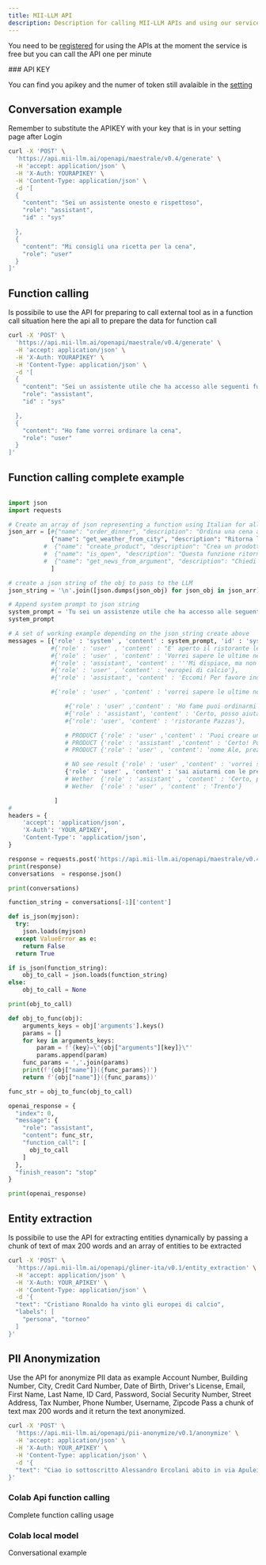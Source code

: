 ```yaml
---
title: MII-LLM API
description: Description for calling MII-LLM APIs and using our services
---
```


<Callout>

You need to be [registered](/login) for using the APIs at the moment the service is free but 
you can call the API one per minute

</Callout>

<Callout>
### API KEY

You can find you apikey and the numer of token still avalaible in the [setting](/agents/settings) 

</Callout>

## Conversation example

Remember to substitute the APIKEY with your key that is in your setting page after Login

```bash
curl -X 'POST' \
  'https://api.mii-llm.ai/openapi/maestrale/v0.4/generate' \
  -H 'accept: application/json' \
  -H 'X-Auth: YOURAPIKEY' \
  -H 'Content-Type: application/json' \
  -d '[
  {
    "content": "Sei un assistente onesto e rispettoso",
    "role": "assistant",
    "id" : "sys"

  },
  {
    "content": "Mi consigli una ricetta per la cena",
    "role": "user"
  }
]'
```

## Function calling

Is possibile to use the API for preparing to call external tool as in a function call situation here 
the api all to prepare the data for function call

```bash
curl -X 'POST' \
  'https://api.mii-llm.ai/openapi/maestrale/v0.4/generate' \
  -H 'accept: application/json' \
  -H 'X-Auth: YOURAPIKEY' \
  -H 'Content-Type: application/json' \
  -d '[
  {
    "content": "Sei un assistente utile che ha accesso alle seguenti funzioni. Usa le funzioni solo se necessari o chiedi chiarimenti in caso di ambiguità \n { \"name\": \"order_dinner\", \"description\": \"Ordina una cena al ristorante tra quelli disponibili\", \"parameters\": {\"type\": \"object\", \"properties\": {\"restaurant_name\": {\"type\": \"string\", \"description\": \"il nome del ristorante\", \"enum\": [\"Bufalo Bill\", \"Pazzas\"]}}, \"required\": [\"restaurant_name\"]}} \n",
    "role": "assistant",
    "id" : "sys"

  },
  {
    "content": "Ho fame vorrei ordinare la cena",
    "role": "user"
  }
]'
```

## Function calling complete example

```python
    
import json
import requests

# Create an array of json representing a function using Italian for all the description
json_arr = [#{"name": "order_dinner", "description": "Ordina una cena al ristorante tra quelli disponibili", "parameters": {"type": "object", "properties": {"restaurant_name": {"type": "string", "description": "il nome del ristorante", "enum" : ['Bufalo Bill','Pazzas']}}, "required": ["restaurant_name"]}},
            {"name": "get_weather_from_city", "description": "Ritorna le previsioni del tempo o metereologiche in una determinata citta", "parameters": {"type": "object", "properties": {"city": {"type": "string", "description": "Il nome della citta per le previsioni"}}, "required": ["location"]}},
          #  {"name": "create_product", "description": "Crea un prodotto da vendere", "parameters": {"type": "object", "properties": {"product_name": {"type": "string", "description": "Il nome del prodotto "}, "size": {"type": "string", "description": "la taglia del prodotto"}, "price": {"type": "integer", "description": "Il prezzo del prodotto "}}, "required": ["product_name", "size", "price"]}},
          #  {"name": "is_open", "description": "Questa funzione ritorna se una attività negozio o servizio è aperto in questo momento", "parameters": {"type": "object", "properties": {"name_of_service": {"type": "string", "description": "Il nome del servizio o negozio"}}, "required": ["name_of_service"]}},
          #  {"name": "get_news_from_argument", "description": "Chiedi informazioni sulle ultime notizie su un argomento a scelta", "parameters": {"type": "object", "properties": {"argument": {"type": "string", "description": "L'argomento su cui fare la ricerca"}}, "required": ["argument"]}},
            ]

# create a json string of the obj to pass to the LLM 
json_string = '\n'.join([json.dumps(json_obj) for json_obj in json_arr])

# Append system prompt to json string
system_prompt = 'Tu sei un assistenze utile che ha accesso alle seguenti funzioni. Usa le funzioni solo se necessario o chiedi chiarimenti in caso di ambigiutà - \n ' + json_string + ' \n '
system_prompt

# A set of working example depending on the json_string create above
messages = [{'role' : 'system' , 'content' : system_prompt, 'id' : 'sys'},
            #{'role' : 'user' , 'content' : "E' aperto il ristorante le Case?"},
            #{'role' : 'user' , 'content' : 'Vorrei sapere le ultime news'},
            #{'role' : 'assistant', 'content' : '''Mi dispiace, ma non ho abbastanza informazioni per fornirti le ultime news specifiche. Posso darti notizie generali se vuoi, oppure puoi essere più preciso nell'indicare l'argomento delle notizie che ti interessano?'''},
            #{'role' : 'user' , 'content' : 'europei di calcio'},
            #{'role' : 'assistant', 'content' : 'Eccomi! Per favore indica quale aspetto dei Campionati Europei di Calcio vorresti approfondire: notizie recenti sulla competizione stessa e i suoi sviluppi, dettagli tecnici sugli allenatori o giocatori coinvolti, curiosità o altro ancora? Sentiti libero di specificare il tuo interesse!'}

            #{'role' : 'user' , 'content' : 'vorrei sapere le ultime notizie sul argomento del calcio mercato'},

                #{'role' : 'user' ,'content' : 'Ho fame puoi ordinarmi una cena al ristorante?'},
                #{'role' : 'assistant', 'content' : 'Certo, posso aiutarti. Potresti dirmi il nome del ristorante?'},
                #{'role': 'user', 'content' : 'ristorante Pazzas'},

                # PRODUCT {'role' : 'user' ,'content' : 'Puoi creare un prodotto, please'},
                # PRODUCT {'role' : 'assistant' ,'content' : 'Certo! Posso aiutarti. Potrebbe fornirmi il nome del prodotto, la taglia e il prezzo?'},
                # PRODUCT {'role' : 'user' , 'content': 'nome Ale, prezzo 120 taglia xl'},

                # NO see result {'role' : 'user' ,'content' : 'vorrei saper le ultime notizie sul calcio'},
                {'role' : 'user' , 'content' : 'sai aiutarmi con le previsioni del tempo a Trento?'},
                # Wether  {'role' : 'assistant' , 'content' : 'Certo, posso aiutarti. Potrebbe fornirmi il nome della città per le previsioni del tempo?'},
                # Wether  {'role' : 'user' , 'content' : 'Trento'}

             ]
# 
headers = {
    'accept': 'application/json',
    'X-Auth': 'YOUR_APIKEY',
    'Content-Type': 'application/json',
}

response = requests.post('https://api.mii-llm.ai/openapi/maestrale/v0.4/generate', headers=headers, json=messages)
print(response)
conversations  = response.json()

print(conversations)

function_string = conversations[-1]['content']

def is_json(myjson):
  try:
    json.loads(myjson)
  except ValueError as e:
    return False
  return True

if is_json(function_string):
    obj_to_call = json.loads(function_string)
else:
    obj_to_call = None

print(obj_to_call)

def obj_to_func(obj):
    arguments_keys = obj['arguments'].keys()
    params = []
    for key in arguments_keys:
        param = f'{key}=\"{obj["arguments"][key]}\"'
        params.append(param)
    func_params = ','.join(params)
    print(f'{obj["name"]}({func_params})')
    return f'{obj["name"]}({func_params})'

func_str = obj_to_func(obj_to_call)

openai_response = {
  "index": 0,
  "message": {
    "role": "assistant",
    "content": func_str,
    "function_call": [
      obj_to_call
    ]
  },
  "finish_reason": "stop"
}

print(openai_response)

```

## Entity extraction

Is possibile to use the API for extracting entities dynamically by passing a chunk of text 
of max 200 words and an array of entities to be extracted

```bash
curl -X 'POST' \
  'https://api.mii-llm.ai/openapi/gliner-ita/v0.1/entity_extraction' \
  -H 'accept: application/json' \
  -H 'X-Auth: YOUR_APIKEY' \
  -H 'Content-Type: application/json' \
  -d '{
  "text": "Cristiano Ronaldo ha vinto gli europei di calcio",
  "labels": [
    "persona", "torneo"
  ]
}'
```
 
## PII Anonymization

Use the API for anonymize PII data as example Account Number, Building Number, City, Credit Card Number, Date of Birth, Driver's License, Email, First Name, Last Name, ID Card, Password, Social Security Number, Street Address, Tax Number, Phone Number, Username, Zipcode  Pass a chunk of text max 200 words and it return the text anonymized. 

```bash
curl -X 'POST' \
  'https://api.mii-llm.ai/openapi/pii-anonymize/v0.1/anonymize' \
  -H 'accept: application/json' \
  -H 'X-Auth: YOUR_APIKEY' \
  -H 'Content-Type: application/json' \
  -d '{
  "text": "Ciao io sottoscritto Alessandro Ercolani abito in via Apuleio 18"
}'
```

<div className="grid sm:grid-cols-2 md:grid-cols-1 lg:grid-cols-2 gap-4 mt-6">

<Card href="https://colab.research.google.com/drive/1rVGo77e59JK3dmushjhALCxet4BQ8oKI">

### Colab Api function calling

Complete function calling usage

</Card>

<Card href="https://colab.research.google.com/drive/1uVQVgHZz51IuO-aN3Djsj8E8H3w_BXg-?usp=sharing" >

### Colab local model 

Conversational example

</Card>

</div>
